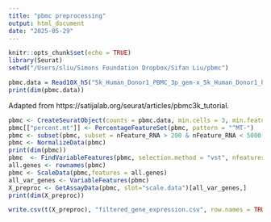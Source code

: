 ```yaml
---
title: "pbmc preprocessing"
output: html_document
date: "2025-05-29"
---
```


```r
knitr::opts_chunk$set(echo = TRUE)
library(Seurat)
setwd("/Users/sliu/Simons Foundation Dropbox/Sifan Liu/pbmc")
```

```r
pbmc.data = Read10X_h5("5k_Human_Donor1_PBMC_3p_gem-x_5k_Human_Donor1_PBMC_3p_gem-x_count_sample_filtered_feature_bc_matrix.h5")
print(dim(pbmc.data))
```

Adapted from https://satijalab.org/seurat/articles/pbmc3k_tutorial. 

```r
pbmc <- CreateSeuratObject(counts = pbmc.data, min.cells = 3, min.features = 200)
pbmc[["percent.mt"]] <- PercentageFeatureSet(pbmc, pattern = "^MT-")
pbmc <- subset(pbmc, subset = nFeature_RNA > 200 & nFeature_RNA < 5000 & percent.mt < 5)
pbmc <- NormalizeData(pbmc)
print(dim(pbmc))
pbmc  <- FindVariableFeatures(pbmc, selection.method = "vst", nfeatures = 2000)
all.genes <- rownames(pbmc)
pbmc <- ScaleData(pbmc,features = all.genes)
all_var_genes <- VariableFeatures(pbmc)
X_preproc <- GetAssayData(pbmc, slot="scale.data")[all_var_genes,]
print(dim(X_preproc))
```
```r
write.csv(t(X_preproc), "filtered_gene_expression.csv", row.names = TRUE)
```
